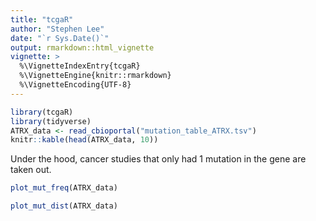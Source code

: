 ```yaml
---
title: "tcgaR"
author: "Stephen Lee"
date: "`r Sys.Date()`"
output: rmarkdown::html_vignette
vignette: >
  %\VignetteIndexEntry{tcgaR}
  %\VignetteEngine{knitr::rmarkdown}
  %\VignetteEncoding{UTF-8}
---
```


```r
library(tcgaR)
library(tidyverse)
ATRX_data <- read_cbioportal("mutation_table_ATRX.tsv")
knitr::kable(head(ATRX_data, 10))

```

Under the hood, cancer studies that only had 1 mutation in the gene are taken out.
```r
plot_mut_freq(ATRX_data)
```

```r
plot_mut_dist(ATRX_data)
```
